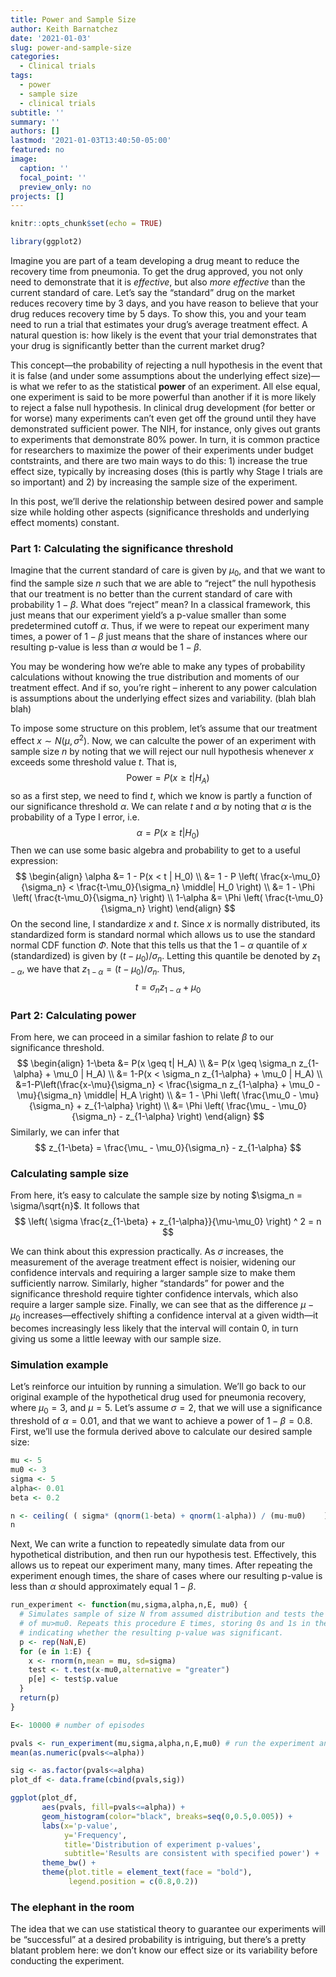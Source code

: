 ```yaml
---
title: Power and Sample Size
author: Keith Barnatchez
date: '2021-01-03'
slug: power-and-sample-size
categories:
  - Clinical trials
tags:
  - power
  - sample size
  - clinical trials
subtitle: ''
summary: ''
authors: []
lastmod: '2021-01-03T13:40:50-05:00'
featured: no
image:
  caption: ''
  focal_point: ''
  preview_only: no
projects: []
---
```


```r
knitr::opts_chunk$set(echo = TRUE)

library(ggplot2)
```

Imagine you are part of a team developing a drug meant to reduce the recovery time from pneumonia. To get the drug approved, you not only need to demonstrate that it is *effective*, but also *more effective* than the current standard of care. Let's say the "standard" drug on the market reduces recovery time by 3 days, and you have reason to believe that your drug reduces recovery time by 5 days. To show this, you and your team need to run a trial that estimates your drug's average treatment effect. A natural question is: how likely is the event that your trial demonstrates that your drug is significantly better than the current market drug?
  
This concept---the probability of rejecting a null hypothesis in the event that it is false (and under some assumptions about the underlying effect size)---is what we refer to as the statistical **power** of an experiment. All else equal, one experiment is said to be more powerful than another if it is more likely to reject a false null hypothesis. In clinical drug development (for better or for worse) many experiments can't even get off the ground until they have demonstrated sufficient power. The NIH, for instance, only gives out grants to experiments that demonstrate 80% power. In turn, it is common practice for researchers to maximize the power of their experiments under budget contstraints, and there are two main ways to do this: 1) increase the true effect size, typically by increasing doses (this is partly why Stage I trials are so important) and 2) by increasing the sample size of the experiment. 

In this post, we'll derive the relationship between desired power and sample size while holding other aspects (significance thresholds and underlying effect moments) constant.

### Part 1: Calculating the significance threshold
  
Imagine that the current standard of care is given by $\mu_0$, and that we want to find the sample size $n$ such that we are able to "reject" the null hypothesis that our treatment is no better than the current standard of care with probability $1-\beta$. What does "reject" mean? In a classical framework, this just means that our experiment yield's a p-value smaller than some predetermined cutoff $\alpha$. Thus, if we were to repeat our experiment many times, a power of $1-\beta$ just means that the share of instances where our resulting p-value is less than $\alpha$ would be $1-\beta$.

You may be wondering how we're able to make any types of probability calculations without knowing the true distribution and moments of our treatment effect. And if so, you're right -- inherent to any power calculation is assumptions about the underlying effect sizes and variability. (blah blah blah)

To impose some structure on this problem, let's assume that our treatment effect $x \sim N(\mu, \sigma^2)$. Now, we can calculte the power of an experiment with sample size $n$ by noting that we will reject our null hypothesis whenever $x$ exceeds some threshold value $t$. That is, 
$$
\text{Power}=P(x \geq t | H_A)
$$
so as a first step, we need to find $t$, which we know is partly a function of our significance threshold $\alpha$. We can relate $t$ and $\alpha$ by noting that $\alpha$ is the probability of a Type I error, i.e.
$$
\alpha = P(x \geq t | H_0)
$$
Then we can use some basic algebra and probability to get to a useful expression:
$$
  \begin{align}
\alpha &= 1 - P(x < t | H_0) \\
&= 1 - P \left( \frac{x-\mu_0}{\sigma_n}  < \frac{t-\mu_0}{\sigma_n} \middle| H_0 \right) \\
&= 1 - \Phi \left( \frac{t-\mu_0}{\sigma_n} \right) \\
1-\alpha &= \Phi \left( \frac{t-\mu_0}{\sigma_n} \right)
\end{align}
$$
On the second line, I standardize $x$ and $t$. Since $x$ is normally distributed, its standardized form is standard normal which allows us to use the standard normal CDF function $\Phi$. Note that this tells us that the $1-\alpha$ quantile of $x$ (standardized) is given by $(t-\mu_0)/\sigma_n$. Letting this quantile be denoted by $z_{1-\alpha}$, we have that $z_{1-\alpha}=(t-\mu_0)/\sigma_n$. Thus, 
$$
  t = \sigma_n z_{1-\alpha}+\mu_0
$$
  
### Part 2: Calculating power
  
From here, we can proceed in a similar fashion to relate $\beta$ to our significance threshold. 
$$
  \begin{align}
1-\beta &= P(x \geq t| H_A) \\
&= P(x \geq \sigma_n z_{1-\alpha} + \mu_0 | H_A) \\
&= 1-P(x < \sigma_n z_{1-\alpha} + \mu_0 | H_A) \\
&=1-P\left(\frac{x-\mu}{\sigma_n} < \frac{\sigma_n z_{1-\alpha} + \mu_0 - \mu}{\sigma_n} \middle| H_A \right) \\
&= 1 - \Phi \left( \frac{\mu_0 - \mu}{\sigma_n} + z_{1-\alpha} \right) \\
&= \Phi \left( \frac{\mu_ - \mu_0}{\sigma_n} - z_{1-\alpha} \right)
\end{align}
$$
Similarly, we can infer that 
$$
  z_{1-\beta} = \frac{\mu_ - \mu_0}{\sigma_n} - z_{1-\alpha}
$$
  
### Calculating sample size
From here, it's easy to calculate the sample size by noting $\sigma_n = \sigma/\sqrt{n}$. It follows that
$$
\left( \sigma \frac{z_{1-\beta} + z_{1-\alpha}}{\mu-\mu_0} \right) ^ 2 = n
$$

We can think about this expression practically. As $\sigma$ increases, the measurement of the average treatment effect is noisier, widening our confidence intervals and requiring a larger sample size to make them sufficiently narrow. Similarly, higher "standards" for power and the significance threshold require tighter confidence intervals, which also require a larger sample size. Finally, we can see that as the difference $\mu-\mu_0$ increases---effectively shifting a confidence interval at a given width---it becomes increasingly less likely that the interval will contain 0, in turn giving us some a little leeway with our sample size.

### Simulation example

Let's reinforce our intuition by running a simulation. We'll go back to our original example of the hypothetical drug used for pneumonia recovery, where $\mu_0=3$, and $\mu=5$. Let's assume $\sigma=2$, that we will use a significance threshold of $\alpha=0.01$, and that we want to achieve a power of $1-\beta=0.8$. First, we'll use the formula derived above to calculate our desired sample size:

```r
mu <- 5
mu0 <- 3
sigma <- 5
alpha<- 0.01
beta <- 0.2

n <- ceiling( ( sigma* (qnorm(1-beta) + qnorm(1-alpha)) / (mu-mu0)    )^2  )
n
```

Next, We can write a function to repeatedly simulate data from our hypothetical distribution, and then run our hypothesis test. Effectively, this allows us to repeat our experiment many, many times. After repeating the experiment enough times, the share of cases where our resulting p-value is less than $\alpha$ should approximately equal $1-\beta$.
```r
run_experiment <- function(mu,sigma,alpha,n,E, mu0) {
  # Simulates sample of size N from assumed distribution and tests the hypothesis
  # of mu>mu0. Repeats this procedure E times, storing 0s and 1s in the vector p
  # indicating whether the resulting p-value was significant.
  p <- rep(NaN,E)
  for (e in 1:E) {
    x <- rnorm(n,mean = mu, sd=sigma)
    test <- t.test(x-mu0,alternative = "greater")
    p[e] <- test$p.value
  }
  return(p)
}

E<- 10000 # number of episodes

pvals <- run_experiment(mu,sigma,alpha,n,E,mu0) # run the experiment and record successes/failures
mean(as.numeric(pvals<=alpha))

```
```r
sig <- as.factor(pvals<=alpha) 
plot_df <- data.frame(cbind(pvals,sig))

ggplot(plot_df,
       aes(pvals, fill=pvals<=alpha)) +
       geom_histogram(color="black", breaks=seq(0,0.5,0.005)) +
       labs(x='p-value',
            y='Frequency',
            title='Distribution of experiment p-values',
            subtitle='Results are consistent with specified power') +
       theme_bw() +
       theme(plot.title = element_text(face = "bold"),
             legend.position = c(0.8,0.2)) 
```

### The elephant in the room

The idea that we can use statistical theory to guarantee our experiments will be "successful" at a desired probability is intriguing, but there's a pretty blatant problem here: we don't know our effect size or its variability before conducting the experiment.
